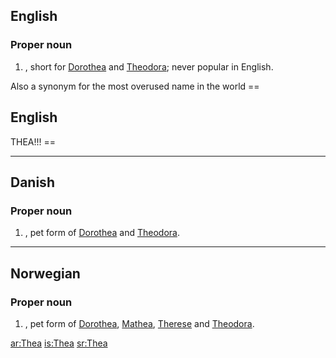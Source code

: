 ==English==

===Proper noun===
{{en-proper noun}}

# {{given name|female}}, short for [[Dorothea]] and [[Theodora]]; never popular in English.
Also a synonym for the most overused name in the world 
== 
== English ==
THEA!!! ==

----

==Danish==

===Proper noun===
{{infl|da|proper noun}}

# {{given name|female||da:}}, pet form of [[Dorothea]] and [[Theodora]].

----

==Norwegian==

===Proper noun===
{{infl|no|proper noun}}

# {{given name|female||no:}}, pet form of [[Dorothea]], [[Mathea]], [[Therese]] and [[Theodora]].

[[ar:Thea]]
[[is:Thea]]
[[sr:Thea]]